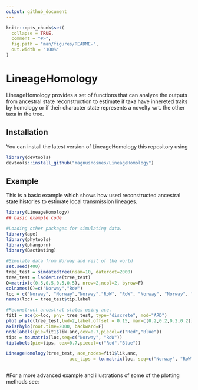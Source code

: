 ```yaml
---
output: github_document
---
```


<!-- README.md is generated from README.Rmd. Please edit that file -->

```r
knitr::opts_chunk$set(
  collapse = TRUE,
  comment = "#>",
  fig.path = "man/figures/README-",
  out.width = "100%"
)
```

# LineageHomology

<!-- badges: start -->
<!-- badges: end -->

LineageHomology provides a set of functions that can analyze the outputs from ancestral state reconstruction to estimate if taxa have inhereted traits by homology 
or if their character state represents a novelty wrt. the other taxa in the tree. 

## Installation

You can install the latest version of LineageHomology this repository using 

``` r
library(devtools)
devtools::install_github("magnusnosnes/LineageHomology")
```

## Example

This is a basic example which shows how used reconstructed ancestral state histories to estimate local transmission lineages.


```r
library(LineageHomology)
## basic example code

#Loading other packages for simulating data. 
library(ape)
library(phytools)
library(phangorn)
library(BactDating)

#Simulate data from Norway and rest of the world
set.seed(400)
tree_test = simdatedtree(nsam=10, dateroot=2000)
tree_test = ladderize(tree_test)
Q=matrix(c(0.5,0.5,0.5,0.5), nrow=2,ncol=2, byrow=F)
colnames(Q)=c("Norway","RoW")
loc = c("Norway", "Norway","Norway","RoW", "RoW", "Norway", "Norway", "RoW", "RoW", "RoW")
names(loc) = tree_test$tip.label

#Reconstruct ancestral states using ace. 
fit1 = ace(x=loc, phy= tree_test, type="discrete", mod="ARD")
plot.phylo(tree_test,lwd=2,label.offset = 0.15, mar=c(0.2,0.2,0.2,0.2))
axisPhylo(root.time=2000, backward=F)
nodelabels(pie=fit1$lik.anc,cex=0.7,piecol=c("Red","Blue"))
tips = to.matrix(loc,seq=c("Norway", "RoW"))
tiplabels(pie=tips, cex=0.7,piecol=c("Red","Blue"))

LineageHomology(tree_test, ace_nodes=fit1$lik.anc,
                        ace_tips = to.matrix(loc, seq=c("Norway", "RoW")), start_time=2000)



```
#For a more advanced example and illustrations of some of the plotting methods see:
